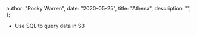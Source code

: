 
  author: "Rocky Warren",
  date: "2020-05-25",
  title: "Athena",
  description: "",
};


- Use SQL to query data in S3
